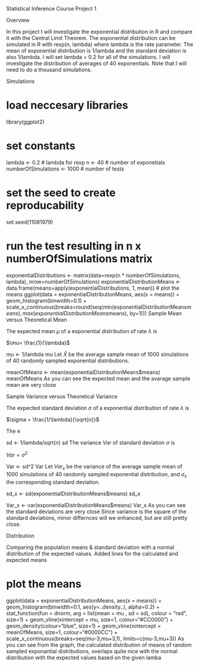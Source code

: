 
Statistical Inference Course Project 1

Overview

In this project I will investigate the exponential distribution in R and compare it with the Central Limit Theorem. The exponential distribution can be simulated in R with rexp(n, lambda) where lambda is the rate parameter. The mean of exponential distribution is 1/lambda and the standard deviation is also 1/lambda. I will set lambda = 0.2 for all of the simulations. I will investigate the distribution of averages of 40 exponentials. Note that I will need to do a thousand simulations.

Simulations

# load neccesary libraries
library(ggplot2)

# set constants
lambda <- 0.2 # lambda for rexp
n <- 40 # number of exponetials
numberOfSimulations <- 1000 # number of tests

# set the seed to create reproducability
set.seed(11081979)

# run the test resulting in n x numberOfSimulations matrix
exponentialDistributions <- matrix(data=rexp(n * numberOfSimulations, lambda), nrow=numberOfSimulations)
exponentialDistributionMeans <- data.frame(means=apply(exponentialDistributions, 1, mean))
# plot the means
ggplot(data = exponentialDistributionMeans, aes(x = means)) + 
  geom_histogram(binwidth=0.1) +   
  scale_x_continuous(breaks=round(seq(min(exponentialDistributionMeans$means), max(exponentialDistributionMeans$means), by=1)))
Sample Mean versus Theoretical Mean

The expected mean $\mu$ of a exponential distribution of rate $\lambda$ is

$\mu= \frac{1}{\lambda}$

mu <- 1/lambda
mu
Let $\bar X$ be the average sample mean of 1000 simulations of 40 randomly sampled exponential distributions.

meanOfMeans <- mean(exponentialDistributionMeans$means)
meanOfMeans
As you can see the expected mean and the avarage sample mean are very close

Sample Variance versus Theoretical Variance

The expected standard deviation $\sigma$ of a exponential distribution of rate $\lambda$ is

$\sigma = \frac{1/\lambda}{\sqrt{n}}$

The e

sd <- 1/lambda/sqrt(n)
sd
The variance $Var$ of standard deviation $\sigma$ is

$Var = \sigma^2$

Var <- sd^2
Var
Let $Var_x$ be the variance of the average sample mean of 1000 simulations of 40 randomly sampled exponential distribution, and $\sigma_x$ the corresponding standard deviation.

sd_x <- sd(exponentialDistributionMeans$means)
sd_x

Var_x <- var(exponentialDistributionMeans$means)
Var_x
As you can see the standard deviations are very close Since variance is the square of the standard deviations, minor differnces will we enhanced, but are still pretty close.

Distribution

Comparing the population means & standard deviation with a normal distribution of the expected values. Added lines for the calculated and expected means

# plot the means
ggplot(data = exponentialDistributionMeans, aes(x = means)) + 
  geom_histogram(binwidth=0.1, aes(y=..density..), alpha=0.2) + 
  stat_function(fun = dnorm, arg = list(mean = mu , sd = sd), colour = "red", size=1) + 
  geom_vline(xintercept = mu, size=1, colour="#CC0000") + 
  geom_density(colour="blue", size=1) +
  geom_vline(xintercept = meanOfMeans, size=1, colour="#0000CC") + 
  scale_x_continuous(breaks=seq(mu-3,mu+3,1), limits=c(mu-3,mu+3)) 
As you can see from the graph, the calculated distribution of means of random sampled exponantial distributions, overlaps quite nice with the normal distribution with the expected values based on the given lamba
